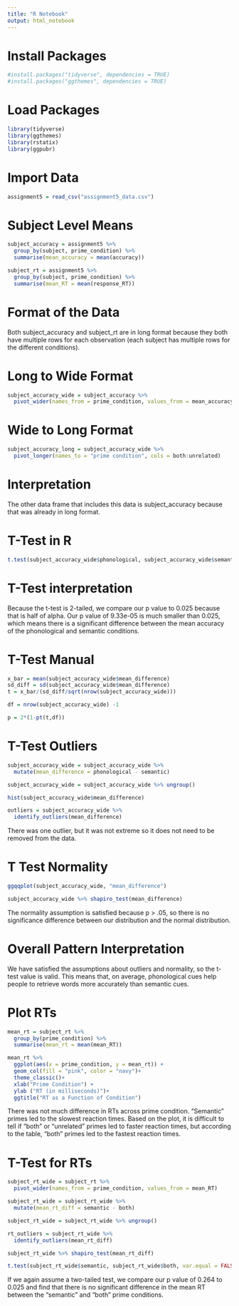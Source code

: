 ```yaml
---
title: "R Notebook"
output: html_notebook
---
```

# Install Packages
```r
#install.packages("tidyverse", dependencies = TRUE)
#install.packages("ggthemes", dependencies = TRUE)
```
# Load Packages
```r
library(tidyverse)
library(ggthemes)
library(rstatix)
library(ggpubr)
```
# Import Data
```r
assignment5 = read_csv("assignment5_data.csv")
```

# Subject Level Means
```r
subject_accuracy = assignment5 %>%
  group_by(subject, prime_condition) %>%
  summarise(mean_accuracy = mean(accuracy))

subject_rt = assignment5 %>%
  group_by(subject, prime_condition) %>%
  summarise(mean_RT = mean(response_RT))
```

# Format of the Data
Both subject_accuracy and subject_rt are in long format because they both have multiple rows for each observation (each subject has multiple rows for the different conditions).

# Long to Wide Format
```r
subject_accuracy_wide = subject_accuracy %>%
  pivot_wider(names_from = prime_condition, values_from = mean_accuracy)
```

# Wide to Long Format
```r
subject_accuracy_long = subject_accuracy_wide %>%
  pivot_longer(names_to = "prime condition", cols = both:unrelated)
```

# Interpretation 
The other data frame that includes this data is subject_accuracy because that was already in long format.

# T-Test in R
```r
t.test(subject_accuracy_wide$phonological, subject_accuracy_wide$semantic, var.equal = FALSE, paired = TRUE)
```

# T-Test interpretation
Because the t-test is 2-tailed, we compare our p value to 0.025 because that is half of alpha. Our p value of 9.33e-05 is much smaller than 0.025, which means there is a significant difference between the mean accuracy of the phonological and semantic conditions.

# T-Test Manual
```r
x_bar = mean(subject_accuracy_wide$mean_difference)
sd_diff = sd(subject_accuracy_wide$mean_difference)
t = x_bar/(sd_diff/sqrt(nrow(subject_accuracy_wide)))

df = nrow(subject_accuracy_wide) -1

p = 2*(1-pt(t,df))
```


# T-Test Outliers
```r
subject_accuracy_wide = subject_accuracy_wide %>%
  mutate(mean_difference = phonological - semantic)

subject_accuracy_wide = subject_accuracy_wide %>% ungroup()

hist(subject_accuracy_wide$mean_difference)

outliers = subject_accuracy_wide %>%
  identify_outliers(mean_difference)
```
There was one outlier, but it was not extreme so it does not need to be removed from the data.

# T Test Normality
```r
ggqqplot(subject_accuracy_wide, "mean_difference")

subject_accuracy_wide %>% shapiro_test(mean_difference)
```
The normality assumption is satisfied because p > .05, so there is no significance difference between our distribution and the normal distribution.

# Overall Pattern Interpretation
We have satisfied the assumptions about outliers and normality, so the t-test value is valid. This means that, on average, phonological cues help people to retrieve words more accurately than semantic cues.

# Plot RTs
```r
mean_rt = subject_rt %>%
  group_by(prime_condition) %>%
  summarise(mean_rt = mean(mean_RT))

mean_rt %>% 
  ggplot(aes(x = prime_condition, y = mean_rt)) +
  geom_col(fill = "pink", color = "navy")+
  theme_classic()+
  xlab("Prime Condition") + 
  ylab ("RT (in milliseconds)")+
  ggtitle("RT as a Function of Condition")
```
There was not much difference in RTs across prime condition. "Semantic" primes led to the slowest reaction times. Based on the plot, it is difficult to tell if "both" or "unrelated" primes led to faster reaction times, but according to the table, "both" primes led to the fastest reaction times.

# T-Test for RTs
```r
subject_rt_wide = subject_rt %>%
  pivot_wider(names_from = prime_condition, values_from = mean_RT)

subject_rt_wide = subject_rt_wide %>%
  mutate(mean_rt_diff = semantic - both)

subject_rt_wide = subject_rt_wide %>% ungroup()

rt_outliers = subject_rt_wide %>%
  identify_outliers(mean_rt_diff)

subject_rt_wide %>% shapiro_test(mean_rt_diff)

t.test(subject_rt_wide$semantic, subject_rt_wide$both, var.equal = FALSE, paired = TRUE)
```
If we again assume a two-tailed test, we compare our p value of 0.264 to 0.025 and find that there is no significant difference in the mean RT between the "semantic" and "both" prime conditions. 



